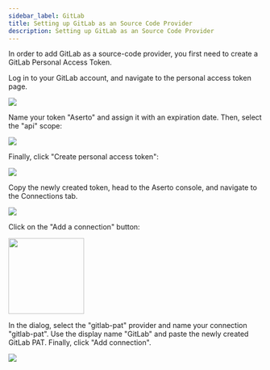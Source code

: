 ```yaml
---
sidebar_label: GitLab
title: Setting up GitLab as an Source Code Provider
description: Setting up GitLab as an Source Code Provider
---
```


In order to add GitLab as a source-code provider, you first need to create a GitLab Personal Access Token.

Log in to your GitLab account, and navigate to the personal access token page.

<img src="/gitlab-sidebar-access-tokens.png" />

Name your token "Aserto" and assign it with an expiration date. Then, select the "api" scope:

<img src="/gitlab-scopes.png" />

Finally, click "Create personal access token":

<img src="/gitlab-create-personal-access-token-button.png" />

Copy the newly created token, head to the Aserto console, and navigate to the Connections tab.

<img src="/connections-tab.png" />

Click on the "Add a connection" button:

<img src="/add-a-connection-button.png" width="150px"/>

In the dialog, select the "gitlab-pat" provider and name your connection "gitlab-pat". Use the display name "GitLab" and paste the newly created GitLab PAT. Finally, click "Add connection".

<img src="add-gitlab-connection.png" />